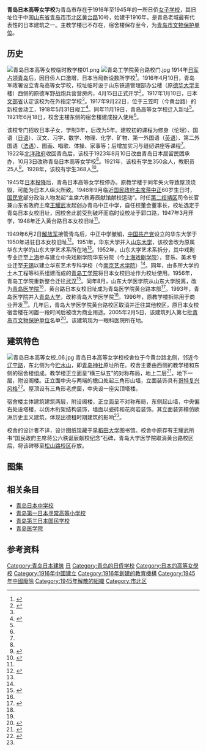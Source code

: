 {{文物保护单位
| 级别 = 市县级
| 市/县名 = 青岛市
| 图片 = [[File:青島日本高等女学校.jpg|260px]]<br><small>2021年的日本高等女校宿舍楼旧址</small>
| 名称 = 日本高等女校旧址
| 编号 = 第七批
| 分类 = 近现代重要史迹及代表性建筑
| 时代 = 1917
| 所在 = [[青岛市|青岛市]][[市北区|市北区]]黄台路10号
| 登录 = 2005年2月5日
}}
{{coord|36|04|44.2|N|120|19|39|E|type:landmark|display=title}}

'''青岛日本高等女学校'''为青岛市存在于1916年至1945年的一所日侨[[女子学校|女子学校]]，其旧址位于中国[[山东省|山东省]][[青岛市|青岛市]][[市北区|市北区]][[黄台路|黄台路]]10号，始建于1916年，是青岛老城最有代表性的日本建筑之一。主教学楼已不存在，宿舍楼保存至今，为[[青岛市文物保护单位|青岛市文物保护单位]]。

==历史==
[[File:青岛日本高等女校临时教学楼01.png|thumb]]
[[File:青岛工学院黄台路校门.jpg|thumb]]
1914年[[青岛战役|日军占领青岛]]后，因日侨人口激增，日本当局新设数所学校<ref Name=ben>{{cite web |url=http://www.qdda.gov.cn/expertLibrary.do?method=viewingArticle&articleId=13559019741192144001&subject_id=12259376220001761001|title=日本第一次占领青岛时期的移民潮|date=2012-12-19|author=孙保锋|publisher=青岛档案信息网}}</ref>。1916年4月10日，青岛军政署设立青岛高等女学校，校址临时设于山东铁道管理部办公楼（原[[德华大学|德华大学]]主楼）西侧的原德军野战炮兵营营房内，4月15日正式开学<ref Name=yilan>{{cite web|url=https://www.jacar.archives.go.jp/aj/meta/image_B05015109500?IS_KIND=SimpleSummary&IS_STYLE=default&IS_TAG_S1=InD&IS_KEY_S1=B05015109500&|title=《青岛日本高等女学校一览》|date=1925-10|author=青岛日本高等女学校|publisher=}}</ref>。1917年1月10日，日本[[文部省|文部省]]认定该校为在外指定学校<ref Name=yilan/>。1917年9月22日，位于三笠町（今黄台路）的新校舍动工，1918年5月31日竣工<ref Name=dang1>{{cite web|url=http://www.qdda.gov.cn/front/qingdaojingguan/preview.jsp?subjectid=12259376776096607001&ID=13866157915939756001|title=老青岛旧影-日本高等女子学校|date=2013-12-10|author=青岛市档案馆|publisher=青岛档案信息网}}</ref>。同年11月19日，青岛高等女学校迁入新址<ref Name=yilan/>。1921年6月18日，校舍主楼东侧的宿舍楼建成投入使用<ref Name=yilan/>。

该校专门招收日本子女，学制3年，后改为5年。建校初的课程为修身（伦理）、国语（[[日语|日语]]）、汉文、习字、数学、物理、化学、矿物、第一外国语（[[英语|英语]]）、第二外国语（[[法语|法语]]）、图画、唱歌、体操、家事等；后增加实习与缝纫讲座等课程<ref Name=ben/>。1922年[[北洋政府|北洋政府]]收回青岛后，该校于1923年8月10日改由青岛日本居留民团承办，10月3日改称青岛日本高等女学校<ref Name=yilan/>。1921年，该校有学生350余人，教职员25人<ref Name=shi>{{cite web|url=http://qdsq.qingdao.gov.cn/n15752132/n20546827/n20580272/n20581345/190917150826114617.html|title=青岛市志·教育志·普通中等教育·学校|date=|author=青岛市史志办|publisher=青岛市情网}}</ref>。1928年，该校有学生368人<ref Name=daily>{{cite web|url=http://www.dailyqd.com/arc/2014-05/26/content_66122.htm|title=青岛日本高等女学校|date=2014-05-26|author=|publisher=青报网}}</ref>。

1945年[[日本投降|日本投降]]后，青岛日本高等女学校停办。原教学楼于同年失火导致屋顶烧毁，可能为日本人纵火所致。1946年9月临近[[国民政府主席|国民政府主席]][[蒋中正|蒋中正]]60岁生日时，[[国民党|国民党]]部分政治人物发起“主席六秩寿辰献馆献校运动”。时任[[绥靖区#第二绥靖区|第二绥靖区]]司令长官兼山东省政府主席[[王耀武|王耀武]]发起创办青岛中正中学，自任校董会董事长，校址选定于青岛日本女校旧址，因校舍此前受到破坏而临时设校址于郭口路，1947年3月开学，1948年迁入黄台路日本女校旧址<ref Name=shi/>。

1949年6月2日[[解放军|解放军]]接管青岛后，中正中学撤销，[[中国共产党|中国共产党]]设立的华东大学于1950年进驻日本女校旧址<ref Name=huang>{{cite web|url=http://www.qdda.gov.cn/front/laoqingdao/preview.jsp?ID=26495&subjectid=12259393312653181001|title=黄台路|date=|author=鲁海|publisher=青岛档案信息网}}</ref>。1951年，华东大学并入[[山东大学|山东大学]]，该校舍改为原属华东大学的山东大学艺术系所在地<ref Name=huang/>。1952年，山东大学艺术系拆分，其中戏剧专业迁至[[上海|上海]]参与建立中央戏剧学院华东分院（今[[上海戏剧学院|上海戏剧学院]]），音乐、美术专业迁至[[无锡|无锡]]以建立华东艺术专科学校（今[[南京艺术学院|南京艺术学院]]）<ref Name=huang/>。同年，由多所大学的土木工程等科系组建而成的[[青岛工学院_(1952年)|青岛工学院]]将日本女校旧址作为校址使用。1956年，青岛工学院重新整合迁往[[武汉|武汉]]<ref>{{cite web|url=http://qdsq.qingdao.gov.cn/n15752132/n20546827/n20580272/n20580431/190917163735396048.html|title=青岛市志·教育志·普通高等教育·山东大学|date=|author=青岛市史志办|publisher=青岛市情网}}</ref>。同年8月，山东大学医学院从山东大学脱离，改为[[青岛医学院|青岛医学院]]<ref Name=huang/>，黄台路日本女校旧址成为青岛医学院黄台路本部<ref>{{cite web|url=http://qdsq.qingdao.gov.cn/n15752132/n20546827/n20580272/n20580431/190917164143239141.html|title=青岛市志·教育志·普通高等教育·青岛医学院|date=|author=青岛市史志办|publisher=青岛市情网}}</ref>。1993年，青岛医学院并入[[青岛大学|青岛大学]]，改称青岛大学医学院<ref Name=huang/>。1996年，原教学楼拆除用于商业开发<ref Name=daily/>。几年后，青岛大学医学院黄台路校区取消并迁往其他校区，原日本女校宿舍楼在闲置一段时间后被改为商业用途。2005年2月5日，该建筑列入第七批[[青岛市文物保护单位|青岛市文物保护单位]]名单<ref>{{cite web|url=http://www.qingdao.gov.cn/n172/n68422/n1527/n1662668/100020050316238485.html|title=关于公布青岛市第七批市级文物保护单位的通知|date=2005-02-05|author=[[青岛市人民政府|青岛市人民政府]]|publisher=青岛政务网|accessdate=2019-11-15|archive-date=2018-07-13|archive-url=https://web.archive.org/web/20180713204423/http://www.qingdao.gov.cn/n172/n68422/n1527/n1662668/100020050316238485.html|dead-url=yes}}</ref>。该建筑现为一眼科医院所在地。

==建筑特色==
[[File:青岛日本高等女校_06.jpg|thumb]]
青岛日本高等女学校校舍位于今黄台路北侧，邻近今[[辽宁路_(青岛)|辽宁路]]，东北侧为今[[贮水山|贮水山]]，即[[青岛神社|青岛神社]]原址所在。校舍主要由西侧的教学楼和东侧的宿舍楼组成。教学楼正立面呈“横三纵五”的对称布局，地上二层<ref Name=zhong>{{Cite book|title=《中国近代建筑总览·青岛篇》|author=徐飞鹏 张复合 村松伸 堀内正昭|publisher=中国建筑工业出版社|year=1992|isbn=7-112-01483-2|location=北京}}</ref>，地下一层，附设阁楼。正立面中央与两端的檐口处起三角形山墙，立面装饰具有[[哥特复兴建筑|哥特复兴风格]]<ref Name=jin>{{cite book|author=金山|title=《青岛近代建筑 1922-1937》|year=2016|publisher=同济大学出版社|location=上海|isbn=978-7-5608-6665-9}}</ref>。屋顶设有三角形老虎窗，中央设一座尖顶塔楼。

宿舍楼主体建筑建筑两层，附设阁楼，正立面呈不对称布局，东侧起山墙，中央偏右处设塔楼，以仿木桁架结构装饰，墙面以瓷砖和花岗岩装饰。其立面装饰模仿欧洲历史主义建筑，体现出德租时期建筑的影响<ref Name=jin/>。

校舍的设计者不详，设计图纸现藏于[[早稻田大学|早稻田大学]]图书馆。校舍中原存有王耀武所书“国民政府主席蒋公六秩诞辰献校纪念”石碑，青岛大学医学院取消黄台路校区后，将该碑移至[[青岛第三日本国民学校|松山路校区]]存放。

==图集==
{{Gallery
|width=240
|height=160
|File:青岛日本高等女校建设中.png|<small>建设中的青岛日本女校校舍</small>
|File:青岛日本高等女校 05.jpg|<small>建成不久的女校教学楼</small>
|File:青岛日本高等女学校.jpg|<small>教学楼近景及后侧的宿舍楼</small>
|File:青岛医学院 2005-08-20.jpg|<small>青岛大学医学院黄台路校区，2005年</small>
|File:青岛日本高等女校旧址东面.jpg|<small>宿舍楼旧址东立面</small>
|File:青岛日本高等女校旧址内部0.jpg|<small>内部楼梯</small>
}}

==相关条目==
{{commons category|Former Japanese Girls' Middle School in Qingdao}}
*[[青岛日本中学校|青岛日本中学校]]
*[[青岛第一日本寻常高等小学校|青岛第一日本寻常高等小学校]]
*[[青岛第三日本国民学校|青岛第三日本国民学校]]
*[[青岛医学院|青岛医学院]]

==参考资料==
{{reflist}}

{{青岛市日本建筑}} 
[[Category:青岛日本建筑|Category:青岛日本建筑]]
[[Category:青岛已关闭学校|日]]
[[Category:青岛的日侨学校|Category:青岛的日侨学校]]
[[Category:日本的高等女學校|Category:日本的高等女學校]]
[[Category:1916年中國建立|Category:1916年中國建立]]
[[Category:1916年創建的教育機構|Category:1916年創建的教育機構]]
[[Category:1945年中國廢除|Category:1945年中國廢除]]
[[Category:1945年解散的組織|Category:1945年解散的組織]]
[[Category:市北区|Category:市北区]]